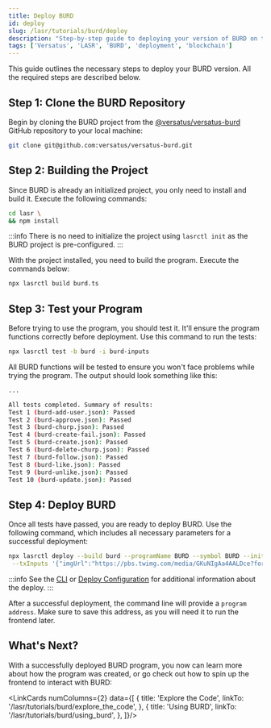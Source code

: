 ```yaml
---
title: Deploy BURD
id: deploy
slug: /lasr/tutorials/burd/deploy
description: "Step-by-step guide to deploying your version of BURD on the Versatus LASR network."
tags: ['Versatus', 'LASR', 'BURD', 'deployment', 'blockchain']
---
```



This guide outlines the necessary steps to deploy your BURD version. All the required steps are described below.

## Step 1: Clone the BURD Repository

Begin by cloning the BURD project from the [@versatus/versatus-burd](https://github.com/versatus/versatus-burd) GitHub repository to your local machine:

```sh copy
git clone git@github.com:versatus/versatus-burd.git
```

## Step 2: Building the Project

Since BURD is already an initialized project, you only need to install and build it. Execute the following commands:

```sh copy
cd lasr \
&& npm install
```

:::info
There is no need to initialize the project using `lasrctl init` as the BURD project is pre-configured.
:::

With the project installed, you need to build the program. Execute the commands below:

```sh copy
npx lasrctl build burd.ts
```

## Step 3: Test your Program

Before trying to use the program, you should test it. It'll ensure the program functions correctly before deployment. Use this command to run the tests:

```sh copy
npx lasrctl test -b burd -i burd-inputs
```

All BURD functions will be tested to ensure you won't face problems while trying the program. The output should look something like this:

```sh copy
...

All tests completed. Summary of results:
Test 1 (burd-add-user.json): Passed
Test 2 (burd-approve.json): Passed
Test 3 (burd-churp.json): Passed
Test 4 (burd-create-fail.json): Passed
Test 5 (burd-create.json): Passed
Test 6 (burd-delete-churp.json): Passed
Test 7 (burd-follow.json): Passed
Test 8 (burd-like.json): Passed
Test 9 (burd-unlike.json): Passed
Test 10 (burd-update.json): Passed
```

## Step 4: Deploy BURD

Once all tests have passed, you are ready to deploy BURD. Use the following command, which includes all necessary parameters for a successful deployment:

```sh copy
npx lasrctl deploy --build burd --programName BURD --symbol BURD --initializedSupply 100 --totalSupply 100 \
 --txInputs '{"imgUrl":"https://pbs.twimg.com/media/GKuNIgAa4AALDce?format=jpg&name=medium","collection":"burd"}'
```

:::info
 See the [CLI](/lasr/lasr_guides/cli) or [Deploy Configuration](/lasr/lasr_guides/deploy_configuration) for additional information about the deploy.
:::

After a successful deployment, the command line will provide a `program address`. Make sure to save this address, as you will need it to run the frontend later.

## What's Next?

With a successfully deployed BURD program, you now can learn more about how the program was created, or go check out how to spin up the frontend to interact with BURD:

<LinkCards numColumns={2} data={[
  { 
    title: 'Explore the Code',
    linkTo: '/lasr/tutorials/burd/explore_the_code',
  },
  { 
    title: 'Using BURD',
    linkTo: '/lasr/tutorials/burd/using_burd',
  },
]}/>
